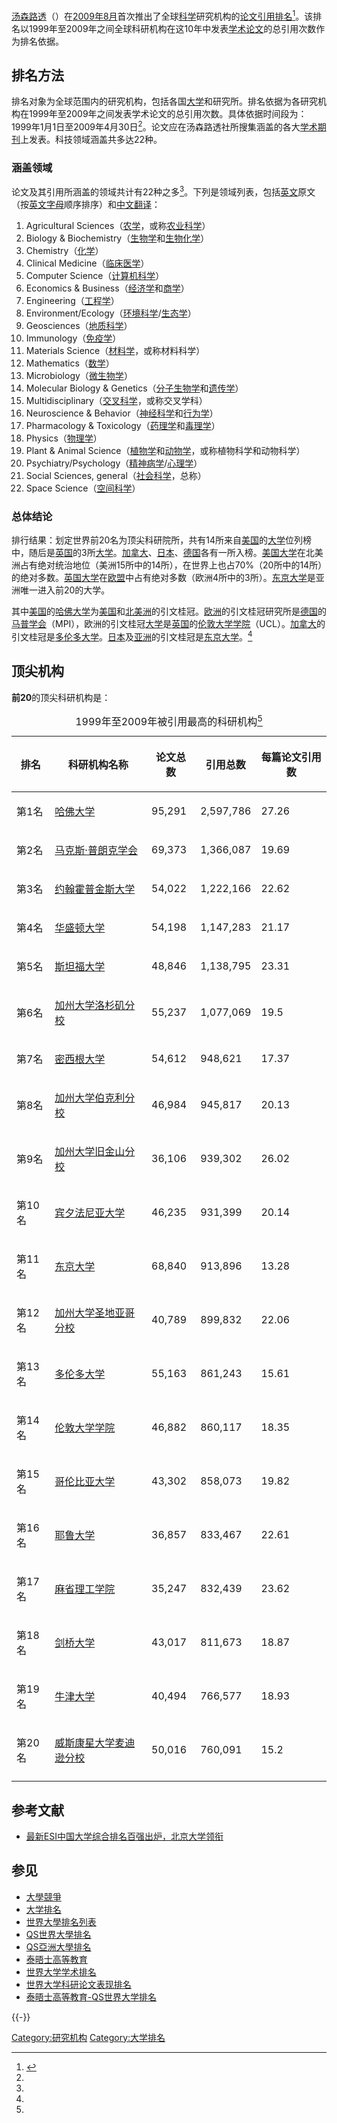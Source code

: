 [[汤森路透|汤森路透]]（{{lang-en|Thomson Reuters}}）在[[2009年8月|2009年8月]]首次推出了全球[[科学|科学]]研究机构的[[论文|论文]][[引用|引用]][[排名|排名]]<ref name="Thomson Reuters">{{cite web |url = http://sciencewatch.com/inter/ins/09/09Top20Overall/ |title = The Most-Cited Institutions Overall, 1999-2009——Featured Institution Interview （1999年至2009年科研机构引用桂冠——科研机构特别采访） |publisher = 科研统计机构：汤森路透社 |accessdate = 2011年1月10日 |language = en |archive-date = 2012年6月8日 |archive-url = https://www.webcitation.org/68GWzythG?url=http://sciencewatch.com/inter/ins/09/09Top20Overall/ |dead-url = no }}</ref>。该排名以1999年至2009年之间全球科研机构在这10年中发表[[学术论文|学术论文]]的总引用次数作为排名依据。

==排名方法==
排名对象为全球范围内的研究机构，包括各国[[大学|大学]]和研究所。排名依据为各研究机构在1999年至2009年之间发表学术论文的总引用次数。具体依据时间段为：1999年1月1日至2009年4月30日<ref name="Thomson Reuters" />。论文应在汤森路透社所搜集涵盖的各大[[学术|学术]][[杂志|期刊]]上发表。科技领域涵盖共多达22种。

=== 涵盖领域 ===
论文及其引用所涵盖的领域共计有22种之多<ref name="Thomson Reuters" />。下列是领域列表，包括[[英文|英文]]原文（按[[英文字母|英文字母]]顺序排序）和[[中文|中文]][[翻译|翻译]]：
# Agricultural Sciences（[[农学|农学]]，或称[[农业|农业]][[科学|科学]]）
# Biology & Biochemistry（[[生物学|生物学]]和[[生物化学|生物化学]]）
# Chemistry（[[化学|化学]]）
# Clinical Medicine（[[临床医学|临床医学]]）
# Computer Science（[[计算机科学|计算机科学]]）
# Economics & Business（[[经济学|经济学]]和[[商学|商学]]）
# Engineering（[[工程学|工程学]]）
# Environment/Ecology（[[环境科学|环境科学]]/[[生态学|生态学]]）
# Geosciences（[[地质科学|地质科学]]）
# Immunology（[[免疫学|免疫学]]）
# Materials Science（[[材料学|材料学]]，或称材料科学）
# Mathematics（[[数学|数学]]）
# Microbiology（[[微生物学|微生物学]]）
# Molecular Biology & Genetics（[[分子生物学|分子生物学]]和[[遗传学|遗传学]]）
# Multidisciplinary（[[交叉科学|交叉科学]]，或称交叉学科）
# Neuroscience & Behavior（[[神经科学|神经科学]]和[[行为学|行为学]]）
# Pharmacology & Toxicology（[[药理学|药理学]]和[[毒理学|毒理学]]）
# Physics（[[物理学|物理学]]）
# Plant & Animal Science（[[植物学|植物学]]和[[动物学|动物学]]，或称植物科学和动物科学）
# Psychiatry/Psychology（[[精神病学|精神病学]]/[[心理学|心理学]]）
# Social Sciences, general（[[社会科学|社会科学]]，总称）
# Space Science（[[空间科学|空间科学]]）

===总体结论===
排行结果：划定世界前20名为顶尖科研院所，共有14所来自[[美国|美国]]的[[大学|大学]]位列榜中，随后是[[英国|英国]]的3所[[大学|大学]]。[[加拿大|加拿大]]、[[日本|日本]]、[[德国|德国]]各有一所入榜。[[美国大学列表|美国大学]]在北美洲占有绝对统治地位（美洲15所中的14所），在世界上也占70%（20所中的14所）的绝对多数。[[英国大学列表|英国大学]]在[[欧盟|欧盟]]中占有绝对多数（欧洲4所中的3所）。[[日本大学列表|东京大学]]是亚洲唯一进入前20的大学。

其中[[美国|美国]]的[[哈佛大学|哈佛大学]]为[[美国|美国]]和[[北美洲|北美洲]]的引文桂冠。[[欧洲|欧洲]]的引文桂冠研究所是[[德国|德国]]的[[马普学会|马普学会]]（MPI），欧洲的引文桂冠[[大学|大学]]是[[英国|英国]]的[[伦敦大学学院|伦敦大学学院]]（UCL）。[[加拿大|加拿大]]的引文桂冠是[[多伦多大学|多伦多大学]]。[[日本|日本]]及[[亚洲|亚洲]]的引文桂冠是[[东京大学|东京大学]]。<ref name="Thomson Reuters"/>

== 顶尖机构 ==
'''前20'''的顶尖科研机构是：
{| class="wikitable"
|+1999年至2009年被引用最高的科研机构<ref name="Thomson Reuters"/>
|-
! 排名
! 科研机构名称
! 论文总数
! 引用总数
! 每篇论文引用数
|-
| 第1名
| {{flag|United States}}[[哈佛大学|哈佛大学]]
| 95,291 	
| 2,597,786 	
| 27.26 
|-
| 第2名
| {{flag|Germany}}[[马克斯·普朗克学会|马克斯·普朗克学会]]
| 69,373 	
| 1,366,087 	
| 19.69	
|-
| 第3名
| {{flag|United States}}[[约翰斯·霍普金斯大学|约翰霍普金斯大学]]
| 54,022 	
| 1,222,166 	
| 22.62 	
|-
| 第4名
| {{flag|United States}}[[華盛頓大學|华盛顿大学]]
| 54,198 	
| 1,147,283 	
| 21.17 
|-
| 第5名
| {{flag|United States}}[[斯坦福大学|斯坦福大学]]
| 48,846 	
| 1,138,795 		
| 23.31
|-
| 第6名
| {{flag|United States}}[[加州大学洛杉矶分校|加州大学洛杉矶分校]]
| 55,237 	
| 1,077,069 	
| 19.5	
|-
| 第7名
| {{flag|United States}}[[密西根大学|密西根大学]]
| 54,612 	
| 948,621 	
| 17.37	
|-
| 第8名
| {{flag|United States}}[[加州大学伯克利分校|加州大学伯克利分校]]
| 46,984 	
| 945,817 		
| 20.13
|-
| 第9名
| {{flag|United States}}[[加利福尼亚大学旧金山分校|加州大学旧金山分校]]
| 36,106 	
| 939,302 			
| 26.02 
|-
| 第10名
| {{flag|United States}}[[宾夕法尼亚大学|宾夕法尼亚大学]]
| 46,235 	
| 931,399 			
| 20.14	
|-
| 第11名
| {{flag|Japan}}[[东京大学|东京大学]]
| 68,840 	
| 913,896 				
| 13.28
|-
| 第12名
| {{flag|United States}}[[加州大学圣地亚哥分校|加州大学圣地亚哥分校]]
| 40,789 	
| 899,832 					
| 22.06
|-
| 第13名
| {{flag|Canada}}[[多伦多大学|多伦多大学]]
| 55,163 	
| 861,243 					
| 15.61	
|-
| 第14名
| {{flag|United Kingdom}}[[伦敦大学学院|伦敦大学学院]]
| 46,882 	
| 860,117 					
| 18.35  	
|-
| 第15名
| {{flag|United States}}[[哥伦比亚大学|哥伦比亚大学]]
| 43,302 	
| 858,073 					
| 19.82 	
|-
| 第16名
| {{flag|United States}}[[耶鲁大学|耶鲁大学]]
| 36,857 		
| 833,467 						
| 22.61 
|-
| 第17名
| {{flag|United States}}[[麻省理工学院|麻省理工学院]]
| 35,247 	
| 832,439 							
| 23.62	
|-
| 第18名
| {{flag|United Kingdom}}[[剑桥大学|剑桥大学]]
| 43,017 
| 811,673 							
| 18.87 
|-
| 第19名
| {{flag|United Kingdom}}[[牛津大学|牛津大学]]
| 40,494 
| 766,577 								
| 18.93
|-
| 第20名
| {{flag|United States}}[[威斯康星大学麦迪逊分校|威斯康星大学麦迪逊分校]]
| 50,016 	
| 760,091 									
| 15.2 
|-
|}

== 参考文献 ==
{{Reflist}}
*[http://new.qq.com/omn/20180113/20180113A04GZC.html 最新ESI中国大学综合排名百强出炉，北京大学领衔]{{Wayback|url=http://new.qq.com/omn/20180113/20180113A04GZC.html |date=20180514142316 }}

== 参见 ==
* [[大學競爭|大學競爭]]
* [[大学排名|大学排名]]
* [[世界大學排名列表|世界大學排名列表]]
* [[QS世界大學排名|QS世界大學排名]]
* [[QS亞洲大學排名|QS亞洲大學排名]]
* [[泰晤士高等教育|泰晤士高等教育]]
* [[世界大学学术排名|世界大学学术排名]]
* [[世界大学科研论文表现排名|世界大学科研论文表现排名]]
* [[泰晤士高等教育-QS世界大学排名|泰晤士高等教育-QS世界大学排名]]

{{-}}
{{世界大学排名}}

[[Category:研究机构|Category:研究机构]]
[[Category:大学排名|Category:大学排名]]